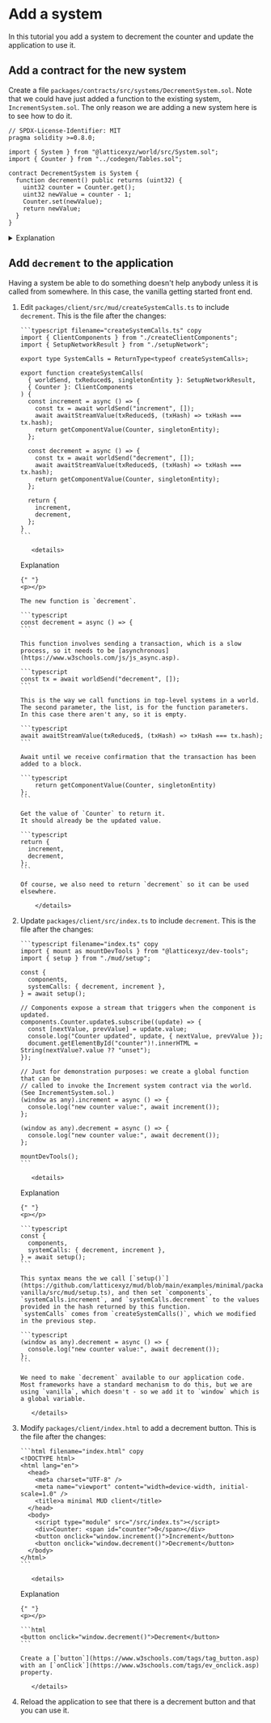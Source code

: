 # Add a system

In this tutorial you add a system to decrement the counter and update the application to use it.

## Add a contract for the new system

Create a file `packages/contracts/src/systems/DecrementSystem.sol`.
Note that we could have just added a function to the existing system, `IncrementSystem.sol`.
The only reason we are adding a new system here is to see how to do it.

```solidity filename="DecrementSystem.sol" copy
// SPDX-License-Identifier: MIT
pragma solidity >=0.8.0;

import { System } from "@latticexyz/world/src/System.sol";
import { Counter } from "../codegen/Tables.sol";

contract DecrementSystem is System {
  function decrement() public returns (uint32) {
    uint32 counter = Counter.get();
    uint32 newValue = counter - 1;
    Counter.set(newValue);
    return newValue;
  }
}
```

<details>
<summary>Explanation</summary>

<p></p>

```solidity
import { System } from "@latticexyz/world/src/System.sol";
import { Counter } from "../codegen/Tables.sol";
```

The two things the system needs to know: how to be a `System` and how to access the `Counter`.

```solidity
uint32 counter = Counter.get();
```

Get the counter value.

```solidity
Counter.set(newValue);
```

Set the counter to a new value.

</details>

## Add `decrement` to the application

Having a system be able to do something doesn't help anybody unless it is called from somewhere.
In this case, the vanilla getting started front end.

1.  Edit `packages/client/src/mud/createSystemCalls.ts` to include `decrement`.
    This is the file after the changes:

        ```typescript filename="createSystemCalls.ts" copy
        import { ClientComponents } from "./createClientComponents";
        import { SetupNetworkResult } from "./setupNetwork";

        export type SystemCalls = ReturnType<typeof createSystemCalls>;

        export function createSystemCalls(
          { worldSend, txReduced$, singletonEntity }: SetupNetworkResult,
          { Counter }: ClientComponents
        ) {
          const increment = async () => {
            const tx = await worldSend("increment", []);
            await awaitStreamValue(txReduced$, (txHash) => txHash === tx.hash);
            return getComponentValue(Counter, singletonEntity);
          };

          const decrement = async () => {
            const tx = await worldSend("decrement", []);
            await awaitStreamValue(txReduced$, (txHash) => txHash === tx.hash);
            return getComponentValue(Counter, singletonEntity);
          };

          return {
            increment,
            decrement,
          };
        }
        ```

           <details>

    <summary>Explanation</summary>

        {" "}
        <p></p>

        The new function is `decrement`.

        ```typescript
        const decrement = async () => {
        ```

        This function involves sending a transaction, which is a slow process, so it needs to be [asynchronous](https://www.w3schools.com/js/js_async.asp).

        ```typescript
        const tx = await worldSend("decrement", []);
        ```

        This is the way we call functions in top-level systems in a world.
        The second parameter, the list, is for the function parameters.
        In this case there aren't any, so it is empty.

        ```typescript
        await awaitStreamValue(txReduced$, (txHash) => txHash === tx.hash);
        ```

        Await until we receive confirmation that the transaction has been added to a block.

        ```typescript
            return getComponentValue(Counter, singletonEntity)
        };
        ```

        Get the value of `Counter` to return it.
        It should already be the updated value.

        ```typescript
        return {
          increment,
          decrement,
        };
        ```

        Of course, we also need to return `decrement` so it can be used elsewhere.

            </details>

1.  Update `packages/client/src/index.ts` to include `decrement`.
    This is the file after the changes:

        ```typescript filename="index.ts" copy
        import { mount as mountDevTools } from "@latticexyz/dev-tools";
        import { setup } from "./mud/setup";

        const {
          components,
          systemCalls: { decrement, increment },
        } = await setup();

        // Components expose a stream that triggers when the component is updated.
        components.Counter.update$.subscribe((update) => {
          const [nextValue, prevValue] = update.value;
          console.log("Counter updated", update, { nextValue, prevValue });
          document.getElementById("counter")!.innerHTML = String(nextValue?.value ?? "unset");
        });

        // Just for demonstration purposes: we create a global function that can be
        // called to invoke the Increment system contract via the world. (See IncrementSystem.sol.)
        (window as any).increment = async () => {
          console.log("new counter value:", await increment());
        };

        (window as any).decrement = async () => {
          console.log("new counter value:", await decrement());
        };

        mountDevTools();
        ```

           <details>

    <summary>Explanation</summary>

        {" "}
        <p></p>

        ```typescript
        const {
          components,
          systemCalls: { decrement, increment },
        } = await setup();
        ```

        This syntax means the we call [`setup()`](https://github.com/latticexyz/mud/blob/main/examples/minimal/packages/client-vanilla/src/mud/setup.ts), and then set `components`, `systemCalls.increment`, and `systemCalls.decrement` to the values provided in the hash returned by this function.
        `systemCalls` comes from `createSystemCalls()`, which we modified in the previous step.

        ```typescript
        (window as any).decrement = async () => {
          console.log("new counter value:", await decrement());
        };
        ```

        We need to make `decrement` available to our application code.
        Most frameworks have a standard mechanism to do this, but we are using `vanilla`, which doesn't - so we add it to `window` which is a global variable.

           </details>

1.  Modify `packages/client/index.html` to add a decrement button.
    This is the file after the changes:

        ```html filename="index.html" copy
        <!DOCTYPE html>
        <html lang="en">
          <head>
            <meta charset="UTF-8" />
            <meta name="viewport" content="width=device-width, initial-scale=1.0" />
            <title>a minimal MUD client</title>
          </head>
          <body>
            <script type="module" src="/src/index.ts"></script>
            <div>Counter: <span id="counter">0</span></div>
            <button onclick="window.increment()">Increment</button>
            <button onclick="window.decrement()">Decrement</button>
          </body>
        </html>
        ```

           <details>

    <summary>Explanation</summary>

        {" "}
        <p></p>

        ```html
        <button onclick="window.decrement()">Decrement</button>
        ```

        Create a [`button`](https://www.w3schools.com/tags/tag_button.asp) with an [`onClick`](https://www.w3schools.com/tags/ev_onclick.asp) property.

           </details>

1.  Reload the application to see that there is a decrement button and that you can use it.
